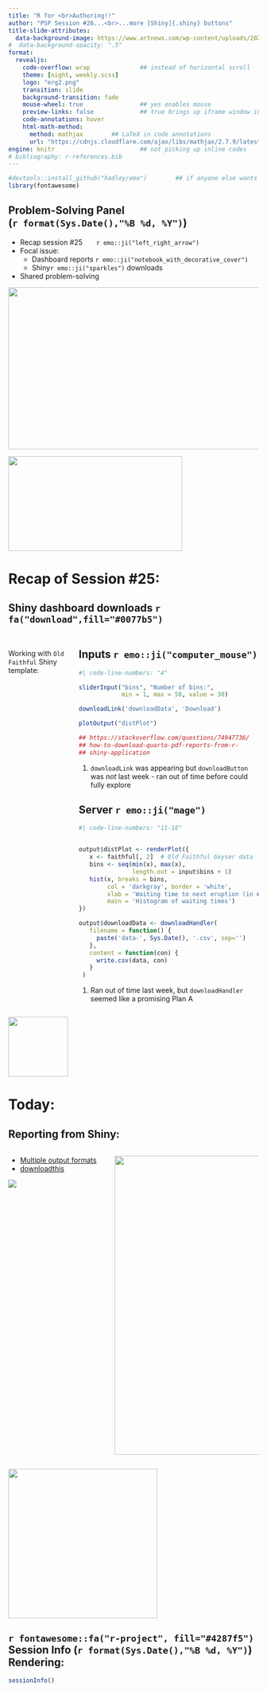 ```yaml
---
title: "R for <br>Authoring!!" 
author: "PSP Session #26...<br>...more [Shiny]{.shiny} buttons"
title-slide-attributes: 
  data-background-image: https://www.artnews.com/wp-content/uploads/2020/08/AdobeStock_325659585.jpeg?w=1500
#  data-background-opacity: ".5"
format:
  revealjs:
    code-overflow: wrap              ## instead of horizontal scroll
    theme: [night, weekly.scss]
    logo: "erg2.png"
    transition: slide
    background-transition: fade
    mouse-wheel: true                ## yes enables mouse
    preview-links: false             ## true brings up iframe window instead of "site"
    code-annotations: hover 
    html-math-method: 
      method: mathjax        ## LaTeX in code annotations
      url: "https://cdnjs.cloudflare.com/ajax/libs/mathjax/2.7.9/latest.js?config=TeX-MML-AM_CHTML"
engine: knitr                        ## not picking up inline codes
# bibliography: r-references.bib
---
```


```r
#devtools::install_github("hadley/emo")        ## if anyone else wants to render
library(fontawesome)
```

## Problem-Solving Panel <br>(`r format(Sys.Date(),"%B %d, %Y")`)

::: {layout="[80,20]"}
::: first-column
-   Recap session #25&nbsp;&nbsp;&nbsp;&nbsp;&nbsp;&nbsp;&nbsp;`r emo::ji("left_right_arrow")`
-   Focal issue:
    - Dashboard reports `r emo::ji("notebook_with_decorative_cover")`
    - [Shiny]{.shiny}`r emo::ji("sparkles")` downloads
-   Shared problem-solving
:::

::: second-column
:::
:::

![](img/title25.JPG){.absolute top="170" right="-120" width="550" height="325"}

![](https://rstudio-data.com/wp-content/uploads/2023/05/Shiny-logo.png){.absolute bottom="70" right="-90" width="350" height="190"}

# Recap of Session #25: 

## [Shiny]{.shiny} dashboard downloads `r fa("download",fill="#0077b5")`

::: {.columns}

::: {.column width="25%"}
<br>
Working with `Old Faithful` [Shiny]{.shiny} template:
:::

::: {.column width="75%"}

::: {.panel-tabset}

## Inputs `r emo::ji("computer_mouse")`

```r
#| code-line-numbers: "4"

sliderInput("bins", "Number of bins:", 
            min = 1, max = 50, value = 30)

downloadLink('downloadData', 'Download')           #<1>

plotOutput("distPlot")

## https://stackoverflow.com/questions/74947736/
## how-to-download-quarto-pdf-reports-from-r-
## shiny-application
```
1. `downloadLink` was appearing but `downloadButton` was *not* last week - ran out of time before could fully explore

## Server `r emo::ji("mage")`

```r
#| code-line-numbers: "11-18"


output$distPlot <- renderPlot({
   x <- faithful[, 2]  # Old Faithful Geyser data
   bins <- seq(min(x), max(x), 
               length.out = input$bins + 1)
   hist(x, breaks = bins, 
        col = 'darkgray', border = 'white',
        xlab = 'Waiting time to next eruption (in mins)',
        main = 'Histogram of waiting times')
})

output$downloadData <- downloadHandler(                     #<1>
   filename = function() {
     paste('data-', Sys.Date(), '.csv', sep='')
   },
   content = function(con) {
     write.csv(data, con)
   }
 )
```
1. Ran out of time last week, but `downloadHandler` seemed like a promising Plan A

:::
:::
:::

![](https://static.vecteezy.com/system/resources/thumbnails/014/391/900/small/right-arrow-curved-icon-isolated-on-transparent-background-free-png.png){.absolute bottom="50" left="30" height="120"}

# Today: 

## Reporting from [Shiny]{.shiny}:

:::: {.columns}
::: {.column width="40%"}
+ [Multiple output formats](https://stackoverflow.com/questions/47368360/make-a-download-button-in-shiny-app-that-saves-a-data-frame-in-an-excel-file-and)
+ [downloadthis](https://cran.r-project.org/web/packages/downloadthis/vignettes/downloadthis.html)

![](https://i1.wp.com/res.cloudinary.com/dxqnb8xjb/image/upload/v1563802329/app_modal_hspqzn.png?w=584&ssl=1)
:::

::: {.column width="60%"}
![](https://i1.wp.com/res.cloudinary.com/dxqnb8xjb/image/upload/v1563802321/app_dashboard_daapzg.png?w=584&ssl=1){.absolute right="-400" height="600"}
:::
::::

![](https://fmmattioni.github.io/downloadthis/logo.png){.absolute bottom="0" height="300" left="320"}

## `r fontawesome::fa("r-project", fill="#4287f5")` Session Info (`r format(Sys.Date(),"%B %d, %Y")`) Rendering:

```r
sessionInfo()
```

